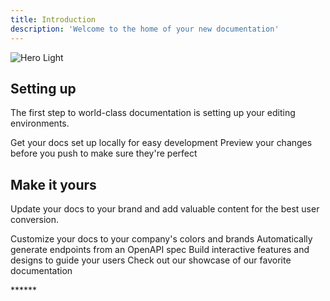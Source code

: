 ```yaml
---
title: Introduction
description: 'Welcome to the home of your new documentation'
---
```


<img alt="Hero Light" classname="block dark:hidden" src="/images/hero-light.svg" />

## Setting up

The first step to world-class documentation is setting up your editing environments.

<CardGroup cols={2}>
  <Card title="Edit Your Docs" icon="pen-to-square">
    Get your docs set up locally for easy development
  </Card>

  <Card title="Preview Changes" icon="image">
    Preview your changes before you push to make sure they're perfect
  </Card>
</CardGroup>

## Make it yours

Update your docs to your brand and add valuable content for the best user conversion.

<CardGroup cols={2}>
  <Card title="Customize Style" icon="palette">
    Customize your docs to your company's colors and brands
  </Card>

  <Card title="Reference APIs" icon="code">
    Automatically generate endpoints from an OpenAPI spec
  </Card>

  <Card title="Add Components" icon="screwdriver-wrench">
    Build interactive features and designs to guide your users
  </Card>

  <Card title="Get Inspiration" icon="stars">
    Check out our showcase of our favorite documentation
  </Card>
</CardGroup>

******&#x20;